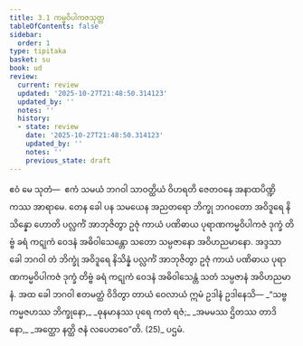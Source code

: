 ```yaml
---
title: 3.1 ကမ္မဝိပါကဇသုတ္တ
tableOfContents: false
sidebar:
  order: 1
type: tipitaka
basket: su
book: ud
review:
  current: review
  updated: '2025-10-27T21:48:50.314123'
  updated_by: ''
  notes: ''
  history:
  - state: review
    date: '2025-10-27T21:48:50.314123'
    updated_by: ''
    notes: ''
    previous_state: draft
---
```



<ReviewStatus review={frontmatter.review} showDetails={true} />

<HypothesisAnnotation frontmatter={frontmatter} />

<DynamicBreadcrumb />

<Division number="21" book="ud" e="ch" v="18" p="100">

<Paragraph number="153" book="ud">
ဧဝံ မေ သုတံ—  ဧကံ သမယံ ဘဂဝါ သာဝတ္ထိယံ ဝိဟရတိ ဇေတဝနေ အနာထပိဏ္ဍိကဿ အာရာမေ. တေန ခေါ ပန သမယေန အညတရော ဘိက္ခု ဘဂဝတော အဝိဒူရေ နိသိန္နော ဟောတိ ပလ္လင်္ကံ အာဘုဇိတွာ ဥဇုံ ကာယံ ပဏိဓာယ ပုရာဏကမ္မဝိပါကဇံ ဒုက္ခံ တိဗ္ဗံ ခရံ ကဋုကံ ဝေဒနံ အဓိဝါသေန္တော သတော သမ္ပဇာနော အဝိဟညမာနော.
</Paragraph>

<Paragraph number="154" book="ud">
အဒ္ဒသာ ခေါ ဘဂဝါ တံ ဘိက္ခုံ အဝိဒူရေ နိသိန္နံ ပလ္လင်္ကံ အာဘုဇိတွာ ဥဇုံ ကာယံ ပဏိဓာယ ပုရာဏကမ္မဝိပါကဇံ ဒုက္ခံ တိဗ္ဗံ ခရံ ကဋုကံ ဝေဒနံ အဓိဝါသေန္တံ သတံ သမ္ပဇာနံ အဝိဟညမာနံ.
</Paragraph>

<Paragraph number="155" book="ud">
အထ ခေါ ဘဂဝါ ဧတမတ္ထံ ဝိဒိတွာ တာယံ ဝေလာယံ ဣမံ ဥဒါနံ ဥဒါနေသိ—
</Paragraph>

<Paragraph number="156" type="verses" book="ud">
_“သဗ္ဗကမ္မဇဟဿ ဘိက္ခုနော,_  
_ဓုနမာနဿ ပုရေ ကတံ ရဇံ;_  
_အမမဿ ဌိတဿ တာဒိနော,_  
_အတ္ထော နတ္ထိ ဇနံ လပေတဝေ”တိ. (25)_  


</Paragraph>
</Division>

<Paragraph number="157" type="center" book="ud">
ပဌမံ.
</Paragraph>